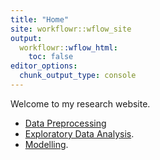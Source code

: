 ```yaml
---
title: "Home"
site: workflowr::wflow_site
output:
  workflowr::wflow_html:
    toc: false
editor_options:
  chunk_output_type: console
---
```


Welcome to my research website.

* [Data Preprocessing](data-preprocessing.html)
* [Exploratory Data Analysis](exploratory-data-analysis.html).
* [Modelling](modelling.html).
